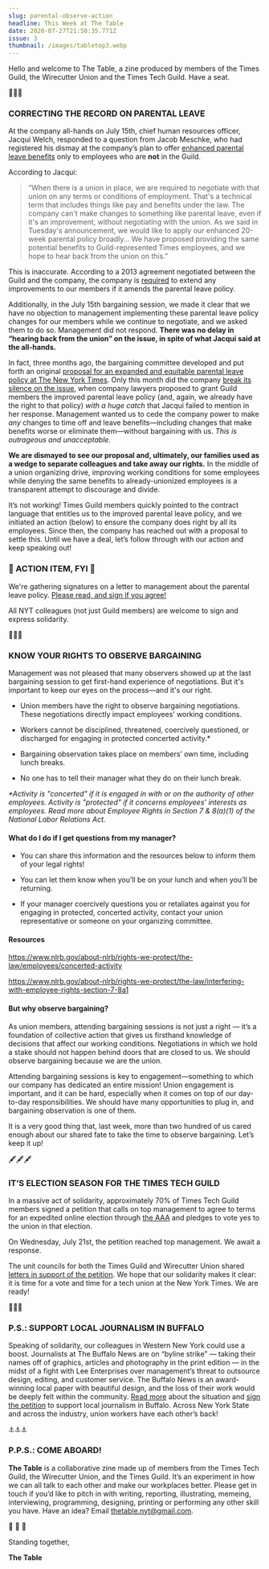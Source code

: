 ```yaml
---
slug: parental-observe-action
headline: This Week at The Table
date: 2020-07-27T21:50:35.771Z
issue: 3
thumbnail: /images/tabletop3.webp
---
```

<FullBleedImage alt="An image of a foam finger reading we're number 41." src="/images/tabletop3.webp" title="In 2019 Unicef analyzed 41 of the world's richest countries and ranked their paid family leave policies. The United States ranked dead last." />

Hello and welcome to The Table, a zine produced by members of the Times Guild, the Wirecutter Union and the Times Tech Guild. Have a seat. 

<CenteredContent>🍼🍼🍼</CenteredContent>

### CORRECTING THE RECORD ON PARENTAL LEAVE

At the company all-hands on July 15th, chief human resources officer, Jacqui Welch, responded to a question from Jacob Meschke, who had registered his dismay at the company’s plan to offer [enhanced parental leave benefits](https://fs.nyt.net/adfs/ls/?client-request-id=fb50465a-3a0c-49df-89dc-150481428da8&username=&wa=wsignin1.0&wtrealm=urn%3afederation%3aMicrosoftOnline&wctx=estsredirect%3d2%26estsrequest%3drQIIAW1STWgTQRTO5M8amlr8Ab2VbUCQTHZnZzf7Ax4itDZKSUgthBIKszuzzepmNt2dNYki6E0Pgucee5J6EwTx5LmnHqUIXsWTF0HwoNOK0IOX9-Dje-99H9-7UUAN5Nb8JrGRaTBo4UCHhu9o0LGoA3WDMoo8x7MCnFysLG6tdn_Nu1_aLz5fKT679fL1HlhgXDT4TISy-fHoAFwaCjFOXVUlp3iDM6G-B-AIgK8AHORrTaLZtmbr0EI6ggbTKXQoMyGlJraI51M7IMf5C51WJob6SYmT8BHbKzzNt8bjbhJPZxuCCOY-Vtr8IYlCei9-wHiPiWSmuDyLorrSTtfTOPCI4gYkSlld6SThTshJ1COTzSRSXOWvxoE6OKNyoLKpH0ojOzAbU3kihSKGY5JIhySCHuMsCEUKCadQZJIYc5iwcORlScpGkjRQlbrSY7sZS4UUGoQRa9N_mjZYmsqJE0AJPFMzmiaBmGg-NBwaQNuhPkQStpGh25TYypPlFU47wanZLknIaPltoWb6HsW2aUKfYTnpOSYkuiEXWZZDNEMzsY0OC-V4zHhIPxXAURF8K85rJXdurrK4cLW8lPtZBPslmeT-m238o7q9_u739dvBtSo4LKn3-dru3bhrq0K-Q7hJ8KRzJxh5K6tDYzjBWb9r9dV-a7qGkXZTd9GrMvheBs_P5T6c_1_mx5XLuiYT1iyooyWEXVNzMd76WM39AQ2#) only to employees who are **not** in the Guild.

According to Jacqui:
> “When there is a union in place, we are required to negotiate with that union on any terms or conditions of employment. That's a technical term that includes things like pay and benefits under the law. The company can't make changes to something like parental leave, even if it's an improvement, without negotiating with the union. As we said in Tuesday's announcement, we would like to apply our enhanced 20-week parental policy broadly… We have proposed providing the same potential benefits to Guild-represented Times employees, and we hope to hear back from the union on this.”

This is inaccurate. According to a 2013 agreement negotiated between the Guild and the company, the company is [required](https://www.dropbox.com/s/akynsp8te8uqvfm/Guild%20Parental%20Leave%20Agreement%2010-28-13.pdf?dl=0) to extend any improvements to our members if it amends the parental leave policy. 

Additionally, in the July 15th bargaining session, we made it clear that we have no objection to management implementing these parental leave policy changes for our members while we continue to negotiate, and we asked them to do so. Management did not respond. **There was no delay in “hearing back from the union” on the issue, in spite of what Jacqui said at the all-hands.**

In fact, three months ago, the bargaining committee developed and put forth an original [proposal for an expanded and equitable parental leave policy at The New York Times](https://drive.google.com/file/d/1MC21jTl_8q_y_8nVnpJjZxFV4hUvgYkL/view?usp=sharing). Only this month did the company [break its silence on the issue](https://mailchi.mp/9ef5cba04462/nyguild-nytimes-bargaining-update-july14?e=[UNIQID]), when company lawyers proposed to grant Guild members the improved parental leave policy (and, again, we already have the right to that policy) *with a huge catch* that Jacqui failed to mention in her response. Management wanted us to cede the company power to make _any_ changes to time off and leave benefits—including changes that make benefits worse or eliminate them—without bargaining with us. *This is outrageous and unacceptable.*

**We are dismayed to see our proposal and, ultimately, our families used as a wedge to separate colleagues and take away our rights.** In the middle of a union organizing drive, improving working conditions for some employees while denying the same benefits to already-unionized employees is a transparent attempt to discourage and divide. 

It’s not working! Times Guild members quickly pointed to the contract language that entitles us to the improved parental leave policy, and we initiated an action (below) to ensure the company does right by all its employees. Since then, the company has reached out with a proposal to settle this. Until we have a deal, let’s follow through with our action and keep speaking out!

### 🏃 ACTION ITEM, FYI 🏃  

We're gathering signatures on a letter to management about the parental leave policy. [Please read, and sign if you agree!](https://docs.google.com/forms/d/e/1FAIpQLSdaDBKbusf6GKNu1xYgpCrlemZ_MVaN9kjsXd-Bl2KN8yNclw/viewform) 

All NYT colleagues (not just Guild members) are welcome to sign and express solidarity. 

<CenteredContent>👀👀👀</CenteredContent>

### KNOW YOUR RIGHTS TO OBSERVE BARGAINING

Management was not pleased that many observers showed up at the last bargaining session to get first-hand experience of negotiations. But it's important to keep our eyes on the process—and it's our right.

* Union members have the right to observe bargaining negotiations. These negotiations directly impact employees’ working conditions.

* Workers cannot be disciplined, threatened, coercively questioned, or discharged for engaging in protected concerted activity.*

* Bargaining observation takes place on members’ own time, including lunch breaks.

* No one has to tell their manager what they do on their lunch break.  

_*Activity is "concerted" if it is engaged in with or on the authority of other employees. Activity is "protected" if it concerns employees' interests as employees. Read more about Employee Rights in Section 7 & 8(a)(1) of the National Labor Relations Act._

#### What do I do if I get questions from my manager? 

* You can share this information and the resources below to inform them of your legal rights!

* You can let them know when you’ll be on your lunch and when you’ll be returning.

* If your manager coercively questions you or retaliates against you for engaging in protected, concerted activity, contact your union representative or someone on your organizing committee.

#### Resources

https://www.nlrb.gov/about-nlrb/rights-we-protect/the-law/employees/concerted-activity 

https://www.nlrb.gov/about-nlrb/rights-we-protect/the-law/interfering-with-employee-rights-section-7-8a1  

#### But why observe bargaining?

As union members, attending bargaining sessions is not just a right — it’s a foundation of collective action that gives us firsthand knowledge of decisions that affect our working conditions. Negotiations in which we hold a stake should not happen behind doors that are closed to us. We should observe bargaining because we are the union. 

Attending bargaining sessions is key to engagement—something to which our company has dedicated an entire mission! Union engagement is important, and it can be hard, especially when it comes on top of our day-to-day responsibilities. We should have many opportunities to plug in, and bargaining observation is one of them.

It is a very good thing that, last week, more than two hundred of us cared enough about our shared fate to take the time to observe bargaining. Let’s keep it up! 

<CenteredContent>🖋🖋🖋</CenteredContent>

### IT’S ELECTION SEASON FOR THE TIMES TECH GUILD 

In a massive act of solidarity, approximately 70% of Times Tech Guild members signed a petition that calls on top management to agree to terms for an expedited online election through [the AAA](https://nytimesguild.org/tech#frequently-asked-questions) and pledges to vote yes to the union in that election.

On Wednesday, July 21st, the petition reached top management. We await a response.

The unit councils for both the Times Guild and Wirecutter Union shared [letters in support of the petition](https://mobile.twitter.com/wirecutterunion/status/1418308654856560641). We hope that our solidarity makes it clear: it is time for a vote and time for a tech union at the New York Times. We are ready! 

<CenteredContent>🐃🐃🐃</CenteredContent>

### P.S.: SUPPORT LOCAL JOURNALISM IN BUFFALO

Speaking of solidarity, our colleagues in Western New York could use a boost. Journalists at The Buffalo News are on “byline strike” — taking their names off of graphics, articles and photography in the print edition — in the midst of a fight with Lee Enterprises over management’s threat to outsource design, editing, and customer service. The Buffalo News is an award-winning local paper with beautiful design, and the loss of their work would be deeply felt within the community. [Read more](https://www.poynter.org/business-work/2021/at-the-buffalo-news-a-clash-between-an-87-year-old-union-and-a-new-corporate-owner/) about the situation and [sign the petition](https://actionnetwork.org/petitions/protect-local-journalism-at-the-buffalo-news/) to support local journalism in Buffalo. Across New York State and across the industry, union workers have each other’s back!

<CenteredContent>⚓⚓⚓</CenteredContent>

### P.P.S.: COME ABOARD!

**The Table** is a collaborative zine made up of members from the Times Tech Guild, the Wirecutter Union, and the Times Guild. It’s an experiment in how we can all talk to each other and make our workplaces better. Please get in touch if you’d like to pitch in with writing, reporting, illustrating, memeing, interviewing, programming, designing, printing or performing any other skill you have. Have an idea? Email thetable.nyt@gmail.com.

<CenteredContent>💚 💙 💜</CenteredContent>

Standing together, 

**The Table**

<FullBleedImage alt="A meme of Timothée Chalamet, Wes Anderson, Tilda Swinton, and Bill Murray on the Cannes red carpet. In the meme, Chalamet in a T-shirt and black pants is labeled @NYTGuildTech; Anderson, wearing a tidy pastel suit, is labeled @NYTimesGuild; Swinton, wearing a stylish turquoise suit, is labeled @wirecutterunion; and Murray, wearing a Hawaiian shirt, is labelled @nyguild." src="/images/guild_meme.webp" title="The meme presents a wryly literal view of the unions 'standing together'-- typically, as above, a figurative term used to express solidarity--and it playfully proposes that each actor's projected disposition and manner of dress might characterize the tagged union in relation to the others." />